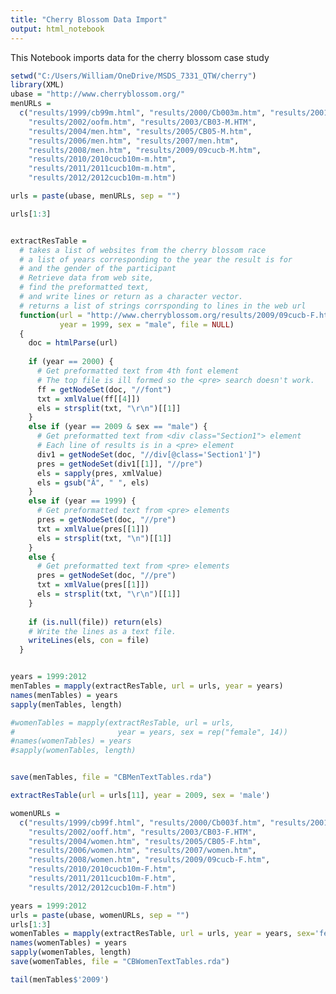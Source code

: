 ```yaml
---
title: "Cherry Blossom Data Import"
output: html_notebook
---
```


This Notebook imports data for the cherry blossom case study

```r
setwd("C:/Users/William/OneDrive/MSDS_7331_QTW/cherry")
library(XML)
ubase = "http://www.cherryblossom.org/"
menURLs = 
  c("results/1999/cb99m.html", "results/2000/Cb003m.htm", "results/2001/oof_m.html",
    "results/2002/oofm.htm", "results/2003/CB03-M.HTM",
    "results/2004/men.htm", "results/2005/CB05-M.htm", 
    "results/2006/men.htm", "results/2007/men.htm", 
    "results/2008/men.htm", "results/2009/09cucb-M.htm",
    "results/2010/2010cucb10m-m.htm", 
    "results/2011/2011cucb10m-m.htm",
    "results/2012/2012cucb10m-m.htm")

urls = paste(ubase, menURLs, sep = "")

urls[1:3]


extractResTable =
  # takes a list of websites from the cherry blossom race
  # a list of years corresponding to the year the result is for
  # and the gender of the participant
  # Retrieve data from web site, 
  # find the preformatted text,
  # and write lines or return as a character vector.
  # returns a list of strings corrsponding to lines in the web url
  function(url = "http://www.cherryblossom.org/results/2009/09cucb-F.htm",
           year = 1999, sex = "male", file = NULL)
  {
    doc = htmlParse(url)
    
    if (year == 2000) {
      # Get preformatted text from 4th font element
      # The top file is ill formed so the <pre> search doesn't work.
      ff = getNodeSet(doc, "//font")
      txt = xmlValue(ff[[4]])
      els = strsplit(txt, "\r\n")[[1]]
    }
    else if (year == 2009 & sex == "male") {
      # Get preformatted text from <div class="Section1"> element
      # Each line of results is in a <pre> element
      div1 = getNodeSet(doc, "//div[@class='Section1']")
      pres = getNodeSet(div1[[1]], "//pre")
      els = sapply(pres, xmlValue)
      els = gsub("Â", " ", els)
    }
    else if (year == 1999) {
      # Get preformatted text from <pre> elements
      pres = getNodeSet(doc, "//pre")
      txt = xmlValue(pres[[1]])
      els = strsplit(txt, "\n")[[1]]   
    } 
    else {
      # Get preformatted text from <pre> elements
      pres = getNodeSet(doc, "//pre")
      txt = xmlValue(pres[[1]])
      els = strsplit(txt, "\r\n")[[1]]   
    } 
    
    if (is.null(file)) return(els)
    # Write the lines as a text file.
    writeLines(els, con = file)
  }


years = 1999:2012
menTables = mapply(extractResTable, url = urls, year = years)
names(menTables) = years
sapply(menTables, length)

#womenTables = mapply(extractResTable, url = urls, 
#                       year = years, sex = rep("female", 14))
#names(womenTables) = years
#sapply(womenTables, length)


save(menTables, file = "CBMenTextTables.rda")
```

```r
extractResTable(url = urls[11], year = 2009, sex = 'male')
```

```r
womenURLs = 
  c("results/1999/cb99f.html", "results/2000/Cb003f.htm", "results/2001/oof_f.html",
    "results/2002/ooff.htm", "results/2003/CB03-F.HTM",
    "results/2004/women.htm", "results/2005/CB05-F.htm", 
    "results/2006/women.htm", "results/2007/women.htm", 
    "results/2008/women.htm", "results/2009/09cucb-F.htm",
    "results/2010/2010cucb10m-F.htm", 
    "results/2011/2011cucb10m-F.htm",
    "results/2012/2012cucb10m-F.htm")
```

```r
years = 1999:2012
urls = paste(ubase, womenURLs, sep = "")
urls[1:3]
womenTables = mapply(extractResTable, url = urls, year = years, sex='female')
names(womenTables) = years
sapply(womenTables, length)
save(womenTables, file = "CBWomenTextTables.rda")
```

```r
tail(menTables$'2009')
```

